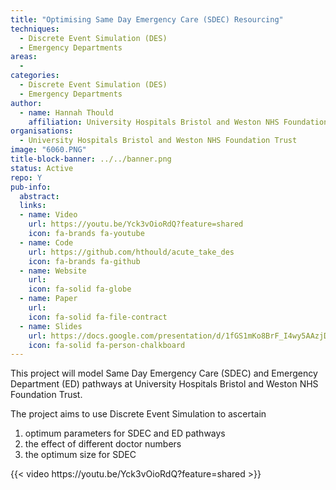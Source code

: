 ```yaml
---
title: "Optimising Same Day Emergency Care (SDEC) Resourcing"
techniques:
  - Discrete Event Simulation (DES)
  - Emergency Departments
areas:
  -
categories:
  - Discrete Event Simulation (DES)
  - Emergency Departments
author:
  - name: Hannah Thould
    affiliation: University Hospitals Bristol and Weston NHS Foundation Trust
organisations:
  - University Hospitals Bristol and Weston NHS Foundation Trust
image: "6060.PNG"
title-block-banner: ../../banner.png
status: Active
repo: Y
pub-info:
  abstract:
  links:
  - name: Video
    url: https://youtu.be/Yck3vOioRdQ?feature=shared
    icon: fa-brands fa-youtube
  - name: Code
    url: https://github.com/hthould/acute_take_des
    icon: fa-brands fa-github
  - name: Website
    url:
    icon: fa-solid fa-globe
  - name: Paper
    url:
    icon: fa-solid fa-file-contract
  - name: Slides
    url: https://docs.google.com/presentation/d/1fGS1mKo8BrF_I4wy5AAzjDsdETnUaFnE/edit?usp=sharing&ouid=104927246423235110137&rtpof=true&sd=true
    icon: fa-solid fa-person-chalkboard
---
```


This project will model Same Day Emergency Care (SDEC) and Emergency Department (ED) pathways at University Hospitals Bristol and Weston NHS Foundation Trust.

The project aims to use Discrete Event Simulation to ascertain

1. optimum parameters for SDEC and ED pathways
2. the effect of different doctor numbers
3. the optimum size for SDEC

{{< video https://youtu.be/Yck3vOioRdQ?feature=shared >}}
